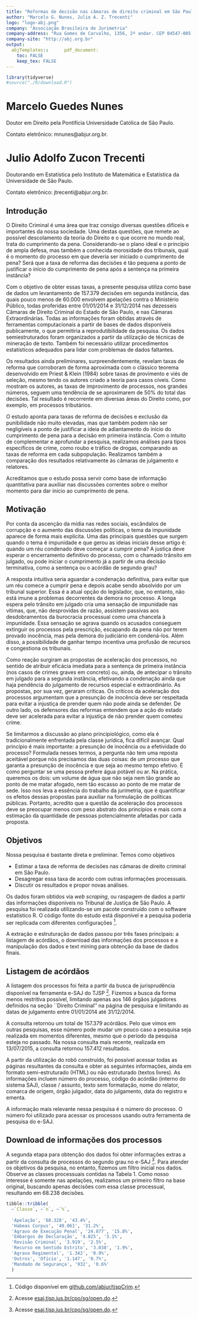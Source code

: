 ```yaml
---
title: "Reformas de decisão nas câmaras de direito criminal em São Paulo" 
author: "Marcelo G. Nunes, Julio A. Z. Trecenti"
logo: "logo-abj.png"
company: "Associação Brasileira de Jurimetria"
company-address: "Rua Gomes de Carvalho, 1356, 2º andar. CEP 04547-005 - São Paulo, SP, Brasil"  
company-site: "http://abj.org.br"
output: 
  abjTemplates::      pdf_document:
    toc: FALSE
    keep_tex: FALSE
---
```



```r
library(tidyverse)
#source("./R/download.R")
```

# Marcelo Guedes Nunes

Doutor em Direito pela Pontifícia Universidade Católica de São Paulo.

Contato eletrônico: mnunes@abjur.org.br.

# Julio Adolfo Zucon Trecenti

Doutorando em Estatística pelo Instituto de Matemática e Estatística da Universidade de São Paulo.

Contato eletrônico: jtrecenti@abjur.org.br.

## Introdução

O Direito Criminal é uma área que traz consigo diversas questões difíceis e importantes da nossa sociedade. Uma destas questões, que remete ao possível descolamento da teoria do Direito e o que ocorre no mundo real, trata do cumprimento da pena. Considerando-se o plano ideal e o princípio de ampla defesa, mas também a conhecida morosidade dos tribunais, qual é o momento do processo em que deveria ser iniciado o cumprimento de pena? Será que a taxa de reforma das decisões é tão pequena a ponto de justificar o início do cumprimento de pena após a sentença na primeira instância?

Com o objetivo de obter essas taxas, a presente pesquisa utiliza como base de dados um levantamento de 157.379 decisões em segunda instância, das quais pouco menos de 60.000 envolvem apelações contra o Ministério Público, todas proferidas entre 01/01/2014 e 31/12/2014 nas dezesseis Câmaras de Direito Criminal do Estado de São Paulo, e nas Câmaras Extraordinárias. Todas as informações foram obtidas através de ferramentas computacionais a partir de bases de dados disponíveis publicamente, o que permitiria a reprodutibilidade da pesquisa. Os dados semiestruturados foram organizados a partir da utilização de técnicas de mineração de texto. Também foi necessário utilizar procedimentos estatísticos adequados para lidar com problemas de dados faltantes.

Os resultados ainda preliminares, surpreendentemente, revelam taxas de reforma que corroboram de forma aproximada com o clássico teorema desenvolvido em Priest \& Klein (1984) sobre taxas de provimento e viés
de seleção, mesmo tendo os autores criado a teoria para casos cíveis. Como mostram os autores, as taxas de improvimento de processos, nos grandes números, seguem uma tendência de se aproximarem de 50\% do total
das decisões. Tal resultado é recorrente em diversas áreas do Direito como, por exemplo, em processos tributários.

O estudo aponta para taxas de reforma de decisões e exclusão da punibilidade não muito elevadas, mas que também podem não ser negligíveis a ponto de justificar a ideia de adiantamento do início do cumprimento de pena para a decisão em primeira instância. Com o intuito de complementar e aprofundar a pesquisa, realizamos análises para tipos específicos de crime, como roubo e tráfico de drogas, comparando as taxas de reforma em cada subpopulação. Realizamos também a comparação dos resultados relativamente às câmaras de julgamento e relatores. 

Acreditamos que o estudo possa servir como base de informação quantitativa para auxiliar nas discussões correntes sobre o melhor momento para dar início ao cumprimento de pena.

## Motivação

Por conta da ascenção da mídia nas redes sociais, escândalos de corrupção e o aumento das discussões políticas, o tema da impunidade aparece de forma mais explícita. Uma das principais questões que surgem
quando o tema é impunidade e que gerou as ideias iniciais desse artigo é: quando um réu condenado deve começar a cumprir pena? A justiça deve esperar o encerramento definitivo do processo, com o chamado trânsito em julgado, ou pode iniciar o cumprimento já a partir de uma decisão terminativa, como a sentença ou o acórdão de segundo grau?

A resposta intuitiva seria aguardar a condenação definitiva, para evitar que um réu comece a cumprir pena e depois acabe sendo absolvido por um tribunal superior. Essa é a atual opção do legislador, que, no entanto,
não está imune a problemas decorrentes da demora no processo. A longa espera pelo trânsito em julgado cria uma sensação de impunidade nas vítimas, que, não desprovidas de razão, assistem passivas aos desdobramentos da burocracia processual como uma chancela à impunidade. Essa sensação se agrava quando os acusados conseguem extinguir os processos pela prescrição, escapando da pena não por terem provado inocência, mas pela demora do judiciário em condená-los. Além disso, a possibilidade de ganhar tempo incentiva uma profusão de recursos e congestiona os tribunais.

Como reação surgiram as propostas de aceleração dos processos, no sentido de atribuir eficácia imediata para a sentença de primeira instância (nos casos de crimes graves em concreto) ou, ainda, de antecipar o trânsito em julgado para a segunda instância, efetivando a condenação ainda que haja pendência do julgamento de recursos especial e extraordinário. As propostas, por sua vez, geraram críticas. Os críticos da aceleração dos processos argumentam que a presunção de inocência deve ser respeitada para evitar a injustiça de prender quem não pode ainda se defender. De outro lado, os defensores das reformas entendem que a ação do estado deve ser acelerada para evitar a injustiça de não prender quem cometeu crime.

Se limitarmos a discussão ao plano principiológico, como ela é tradicionalmente enfrentada pela classe jurídica, fica difícil avançar. Qual princípio é mais importante: a presunção de inocência ou a efetividade do processo? Formulada nesses termos, a pergunta não tem uma reposta aceitável porque nós precisamos das duas coisas: de um processo que garanta a presunção de inocência e que seja ao mesmo tempo efetivo. É como perguntar se uma pessoa prefere água potável ou ar. Na prática, queremos os dois: um volume de água que não seja nem tão grande ao ponto de me matar afogado, nem tão escasso ao ponto de me matar de sede. Isso
nos leva a essência do trabalho da jurimetria, que é quantificar os efeitos dessas propostas para auxiliar na formulação de políticas públicas. Portanto, acredito que a questão da aceleração dos processos deve se preocupar menos com peso abstrato dos princípios e mais com a estimação da quantidade de pessoas potencialmente afetadas por cada proposta.

## Objetivos

Nossa pesquisa é bastante direta e preliminar. Temos como objetivos

- Estimar a taxa de reforma de decisões nas câmaras de direito criminal em São Paulo.
- Desagregar essa taxa de acordo com outras informações processuais.
- Discutir os resultados e propor novas análises.

Os dados foram obtidos via *web scraping*, ou raspagem de dados a partir das informações disponíveis no Tribunal de Justiça de São Paulo. A pesquisa foi realizada utilizando-se um pacote construído com o software estatístico R. O código fonte do estudo está disponível e a pesquisa poderia ser replicada com diferentes configurações [^codigo].

[^codigo]: Código disponível em [github.com/abjur/tjspCrim](https://github.com/abjur/tjspCrim).

A extração e estruturação de dados passou por três fases principais: a listagem de acórdãos, o download das informações dos processos e a manipulação dos dados e text mining para obtenção da base de dados finais.

## Listagem de acórdãos

A listagem dos processos foi feita a partir da busca de jurisprudência disponível na ferramenta e-SAJ do TJSP [^acesse]. Fizemos a busca da forma menos restritiva possível, limitando apenas aos 146 órgãos julgadores definidos na seção ``Direito Criminal'' na página de pesquisa e limitando as datas de julgamento entre 01/01/2014 até 31/12/2014.

[^acesse]: Acesse [esaj.tjsp.jus.br/cjsg/resultadoCompleta.do](https://esaj.tjsp.jus.br/cjsg/resultadoCompleta.do).

A consulta retornou um total de 157.379 acórdãos. Pelo que vimos em outras pesquisas, esse número pode mudar um pouco caso a pesquisa seja realizada em momentos diferentes, mesmo que o período da pesquisa esteja no passado. Na nossa consulta mais recente, realizada em 13/07/2015, a consulta retornou 157.412 resultados.

A partir da utilização do robô construído, foi possível acessar todas as páginas resultantes da consulta e obter as seguintes informações, ainda em formato semi-estruturado (HTML) ou não estruturado (textos livres).
As informações incluem número do processo, código do acórdão (interno do sistema SAJ), classe / assunto, texto sem formatação, nome do relator, comarca de origem, órgão julgador, data do julgamento, data do registro e ementa.

A informação mais relevante nessa pesquisa é o número do processo. O número foi utilizado para acessar os processos usando outra ferramenta de pesquisa do e-SAJ.

## Download de informações dos processos

A segunda etapa para obtenção dos dados foi obter informações extras a partir da consulta de processos do segundo grau no e-SAJ [^acesse]. Para atender os objetivos da pesquisa, no entanto, fizemos um filtro inicial nos dados. Observe as classes processuais contidas na Tabela 1. Como nosso interesse é somente nas apelações, realizamos um primeiro filtro na base original, buscando apenas decisões com essa classe processual, resultando em 68.238 decisões.

[^acesse]: Acesse [esaj.tjsp.jus.br/cpo/sg/open.do](https://esaj.tjsp.jus.br/cpo/sg/open.do).

```r

tibble::tribble(
  ~`Classe`, ~`n`, ~`%`,
  
  'Apelação', '68.328', '43.4%',
  'Habeas Corpus', '49.061', '31.2%',
  'Agravo de Execução Penal', '24.877', '15.8%',
  'Embargos de Declaração', '4.825', '3.1%',
  'Revisão Criminal', '3.919', '2.5%',
  'Recurso em Sentido Estrito', '3.038', '1.9%',
  'Agravo Regimental', '1.342', '0.9%',
  'Outros', 'Ofício', '1.147', '0.7%',
  'Mandado de Segurança', '932', '0.6%'
  ) 
```


